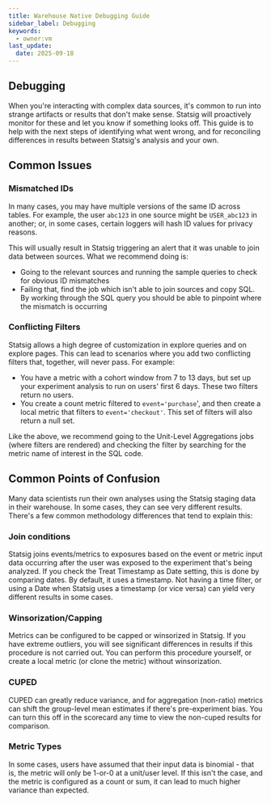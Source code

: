 ```yaml
---
title: Warehouse Native Debugging Guide
sidebar_label: Debugging
keywords:
  - owner:vm
last_update:
  date: 2025-09-18
---
```


## Debugging

When you're interacting with complex data sources, it's common to run into strange artifacts or results that don't make sense. Statsig will proactively monitor for these and let you know if something looks off. This guide is to help with the next steps of identifying what went wrong, and for reconciling differences in results between Statsig's analysis and your own.

## Common Issues

### Mismatched IDs

In many cases, you may have multiple versions of the same ID across tables. For example, the user `abc123` in one source might be `USER_abc123` in another; or, in some cases, certain loggers will hash ID values for privacy reasons.

This will usually result in Statsig triggering an alert that it was unable to join data between sources. What we recommend doing is:

- Going to the relevant sources and running the sample queries to check for obvious ID mismatches
- Failing that, find the job which isn't able to join sources and copy SQL. By working through the SQL query you should be able to pinpoint where the mismatch is occurring

### Conflicting Filters

Statsig allows a high degree of customization in explore queries and on explore pages. This can lead to scenarios where you add two conflicting filters that, together, will never pass. For example:

- You have a metric with a cohort window from 7 to 13 days, but set up your experiment analysis to run on users' first 6 days. These two filters return no users.
- You create a count metric filtered to `event='purchase`', and then create a local metric that filters to `event='checkout'`. This set of filters will also return a null set.

Like the above, we recommend going to the Unit-Level Aggregations jobs (where filters are rendered) and checking the filter by searching for the metric name of interest in the SQL code.

## Common Points of Confusion

Many data scientists run their own analyses using the Statsig staging data in their warehouse. In some cases, they can see very different results. There's a few common methodology differences that tend to explain this:

### Join conditions

Statsig joins events/metrics to exposures based on the event or metric input data occurring after the user was exposed to the experiment that's being analyzed. If you check the Treat Timestamp as Date setting, this is done by comparing dates. By default, it uses a timestamp. Not having a time filter, or using a Date when Statsig uses a timestamp (or vice versa) can yield very different results in some cases.

### Winsorization/Capping

Metrics can be configured to be capped or winsorized in Statsig. If you have extreme outliers, you will see significant differences in results if this procedure is not carried out. You can perform this procedure yourself, or create a local metric (or clone the metric) without winsorization.

### CUPED

CUPED can greatly reduce variance, and for aggregation (non-ratio) metrics can shift the group-level mean estimates if there's pre-experiment bias. You can turn this off in the scorecard any time to view the non-cuped results for comparison.

### Metric Types

In some cases, users have assumed that their input data is binomial - that is, the metric will only be 1-or-0 at a unit/user level. If this isn't the case, and the metric is configured as a count or sum, it can lead to much higher variance than expected.
